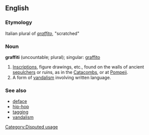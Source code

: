 ==English==
===Etymology===
Italian plural of ''[[graffito]]'', "scratched"

===Noun===
'''graffiti''' (uncountable; plural); singular: [[graffito]]

#[[Inscription]]s, figure drawings, etc., found on the walls of ancient [[sepulchers]] or ruins, as in the [[Catacomb]]s, or at [[Pompeii]].
#A form of [[vandalism]] involving written language.

===See also===
*[[deface]]
*[[hip-hop]]<!-- one- and two-word non-hyphenated forms? -->
*[[tagging]]
*[[vandalism]]

[[Category:Disputed usage]]